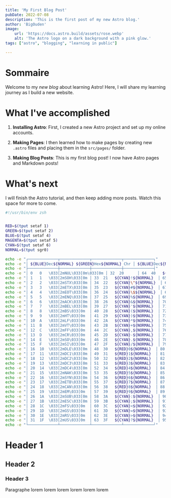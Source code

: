 ```yaml
---
title: 'My First Blog Post'
pubDate: 2022-07-08
description: 'This is the first post of my new Astro blog.'
author: 'BigOuden'
image:
    url: 'https://docs.astro.build/assets/rose.webp'
    alt: 'The Astro logo on a dark background with a pink glow.'
tags: ["astro", "blogging", "learning in public"]

---
```


# Sommaire

Welcome to my _new blog_ about learning Astro! Here, I will share my learning journey as I build a new website.

# What I've accomplished

1. **Installing Astro**: First, I created a new Astro project and set up my online accounts.

2. **Making Pages**: I then learned how to make pages by creating new `.astro` files and placing them in the `src/pages/` folder.

3. **Making Blog Posts**: This is my first blog post! I now have Astro pages and Markdown posts!

# What's next

I will finish the Astro tutorial, and then keep adding more posts. Watch this space for more to come.


```bash
#!/usr/bin/env zsh


RED=$(tput setaf 1)
GREEN=$(tput setaf 2)
BLUE=$(tput setaf 4)
MAGENTA=$(tput setaf 5)
CYAN=$(tput setaf 6)
NORMAL=$(tput sgr0)

echo -e "┌─────────────┬─────────────┬─────────────┬─────────────┐"
echo -e "│ ${BLUE}Dec${NORMAL} ${GREEN}Hex${NORMAL} Chr │ ${BLUE}Dec${NORMAL} ${GREEN}Hex${NORMAL} Chr │ ${BLUE}Dec${NORMAL} ${GREEN}Hex${NORMAL} Chr │ ${BLUE}Dec${NORMAL} ${GREEN}Hex${NORMAL} Chr │"
echo -e "├─────────────┼─────────────┼─────────────┼─────────────┤"
echo -e "│ 0   0   \033[2mNUL\033[0m\033[0m │ 32  20      │ 64  40   ${CYAN}@${NORMAL}  │ 96  60   ${CYAN}\`${NORMAL}  │"
echo -e "│ 1   1   \033[2mSOH\033[0m │ 33  21   ${CYAN}!${NORMAL}  │ 65  41   ${GREEN}A${NORMAL}  │ 97  61   ${GREEN}a${NORMAL}  │"
echo -e "│ 2   2   \033[2mSTX\033[0m │ 34  22   ${CYAN}\"${NORMAL}  │ 66  42   ${GREEN}B${NORMAL}  │ 98  62   ${GREEN}b${NORMAL}  │"
echo -e "│ 3   3   \033[2mETX\033[0m │ 35  23   ${CYAN}#${NORMAL}  │ 67  43   ${GREEN}C${NORMAL}  │ 99  63   ${GREEN}c${NORMAL}  │"
echo -e "│ 4   4   \033[2mEOT\033[0m │ 36  24   ${CYAN}\$${NORMAL}  │ 68  44   ${GREEN}D${NORMAL}  │ 100 64   ${GREEN}d${NORMAL}  │"
echo -e "│ 5   5   \033[2mENQ\033[0m │ 37  25   ${CYAN}%${NORMAL}  │ 69  45   ${GREEN}E${NORMAL}  │ 101 65   ${GREEN}e${NORMAL}  │"
echo -e "│ 6   6   \033[2mACK\033[0m │ 38  26   ${CYAN}&${NORMAL}  │ 70  46   ${GREEN}F${NORMAL}  │ 102 66   ${GREEN}f${NORMAL}  │"
echo -e "│ 7   7   \033[2mBEL\033[0m │ 39  27   ${CYAN}'${NORMAL}  │ 71  47   ${GREEN}G${NORMAL}  │ 103 67   ${GREEN}g${NORMAL}  │"
echo -e "│ 8   8   \033[2mBS\033[0m  │ 40  28   ${CYAN}(${NORMAL}  │ 72  48   ${GREEN}H${NORMAL}  │ 104 68   ${GREEN}h${NORMAL}  │"
echo -e "│ 9   9   \033[2mHT\033[0m  │ 41  29   ${CYAN})${NORMAL}  │ 73  49   ${GREEN}I${NORMAL}  │ 105 69   ${GREEN}i${NORMAL}  │"
echo -e "│ 10  A   \033[2mLF\033[0m  │ 42  2A   ${CYAN}*${NORMAL}  │ 74  4A   ${GREEN}J${NORMAL}  │ 106 6A   ${GREEN}j${NORMAL}  │"
echo -e "│ 11  B   \033[2mVT\033[0m  │ 43  2B   ${CYAN}+${NORMAL}  │ 75  4B   ${GREEN}K${NORMAL}  │ 107 6B   ${GREEN}k${NORMAL}  │"
echo -e "│ 12  C   \033[2mFF\033[0m  │ 44  2C   ${CYAN},${NORMAL}  │ 76  4C   ${GREEN}L${NORMAL}  │ 108 6C   ${GREEN}l${NORMAL}  │"
echo -e "│ 13  D   \033[2mCR\033[0m  │ 45  2D   ${CYAN}-${NORMAL}  │ 77  4D   ${GREEN}M${NORMAL}  │ 109 6D   ${GREEN}m${NORMAL}  │"
echo -e "│ 14  E   \033[2mSO\033[0m  │ 46  2E   ${CYAN}.${NORMAL}  │ 78  4E   ${GREEN}N${NORMAL}  │ 110 6E   ${GREEN}n${NORMAL}  │"
echo -e "│ 15  F   \033[2mSI\033[0m  │ 47  2F   ${CYAN}/${NORMAL}  │ 79  4F   ${GREEN}O${NORMAL}  │ 111 6F   ${GREEN}o${NORMAL}  │"
echo -e "│ 16  10  \033[2mDLE\033[0m │ 48  30   ${RED}0${NORMAL}  │ 80  50   ${GREEN}P${NORMAL}  │ 112 70   ${GREEN}p${NORMAL}  │"
echo -e "│ 17  11  \033[2mDC1\033[0m │ 49  31   ${RED}1${NORMAL}  │ 81  51   ${GREEN}Q${NORMAL}  │ 113 71   ${GREEN}q${NORMAL}  │"
echo -e "│ 18  12  \033[2mDC2\033[0m │ 50  32   ${RED}2${NORMAL}  │ 82  52   ${GREEN}R${NORMAL}  │ 114 72   ${GREEN}r${NORMAL}  │"
echo -e "│ 19  13  \033[2mDC3\033[0m │ 51  33   ${RED}3${NORMAL}  │ 83  53   ${GREEN}S${NORMAL}  │ 115 73   ${GREEN}s${NORMAL}  │"
echo -e "│ 20  14  \033[2mDC4\033[0m │ 52  34   ${RED}4${NORMAL}  │ 84  54   ${GREEN}T${NORMAL}  │ 116 74   ${GREEN}t${NORMAL}  │"
echo -e "│ 21  15  \033[2mNAK\033[0m │ 53  35   ${RED}5${NORMAL}  │ 85  55   ${GREEN}U${NORMAL}  │ 117 75   ${GREEN}u${NORMAL}  │"
echo -e "│ 22  16  \033[2mSYN\033[0m │ 54  36   ${RED}6${NORMAL}  │ 86  56   ${GREEN}V${NORMAL}  │ 118 76   ${GREEN}v${NORMAL}  │"
echo -e "│ 23  17  \033[2mETB\033[0m │ 55  37   ${RED}7${NORMAL}  │ 87  57   ${GREEN}W${NORMAL}  │ 119 77   ${GREEN}w${NORMAL}  │"
echo -e "│ 24  18  \033[2mCAN\033[0m │ 56  38   ${RED}8${NORMAL}  │ 88  58   ${GREEN}X${NORMAL}  │ 120 78   ${GREEN}x${NORMAL}  │"
echo -e "│ 25  19  \033[2mEM\033[0m  │ 57  39   ${RED}9${NORMAL}  │ 89  59   ${GREEN}Y${NORMAL}  │ 121 79   ${GREEN}y${NORMAL}  │"
echo -e "│ 26  1A  \033[2mSUB\033[0m │ 58  3A   ${CYAN}:${NORMAL}  │ 90  5A   ${GREEN}Z${NORMAL}  │ 122 7A   ${GREEN}z${NORMAL}  │"
echo -e "│ 27  1B  \033[2mESC\033[0m │ 59  3B   ${CYAN};${NORMAL}  │ 91  5B   ${CYAN}[${NORMAL}  │ 123 7B   ${CYAN}{${NORMAL}  │"
echo -e "│ 28  1C  \033[2mFS\033[0m  │ 60  3C   ${CYAN}<${NORMAL}  │ 92  5C   ${CYAN}\\${NORMAL}  │ 124 7C   ${CYAN}|${NORMAL}  │"
echo -e "│ 29  1D  \033[2mGS\033[0m  │ 61  3D   ${CYAN}=${NORMAL}  │ 93  5D   ${CYAN}]${NORMAL}  │ 125 7D   ${CYAN}}${NORMAL}  │"
echo -e "│ 30  1E  \033[2mRS\033[0m  │ 62  3E   ${CYAN}>${NORMAL}  │ 94  5E   ${CYAN}^${NORMAL}  │ 126 7E   ${CYAN}~${NORMAL}  │"
echo -e "│ 31  1F  \033[2mUS\033[0m  │ 63  3F   ${CYAN}?${NORMAL}  │ 95  5F   ${CYAN}_${NORMAL}  │ 127 7F  \033[2mDEL\033[0m │"
echo -e "└─────────────┴─────────────┴─────────────┴─────────────┘"
```



# Header 1

## Header 2

### Header 3
 Paragraphe
 lorem
 lorem
 lorem
 lorem
 lorem
 lorem

